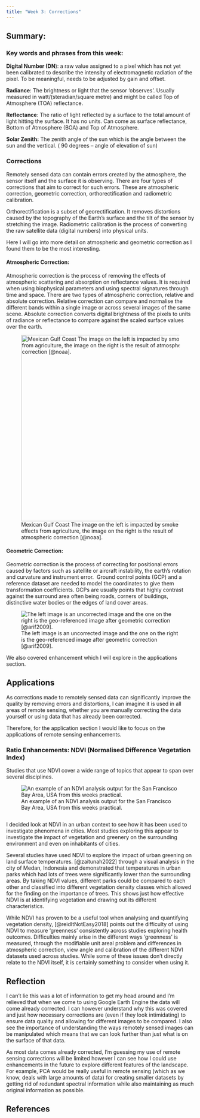 ```yaml
---
title: "Week 3: Corrections"
---
```


## **Summary:**

### **Key words and phrases from this week:**

**Digital Number (DN**): a raw value assigned to a pixel which has not yet been calibrated to describe the intensity of electromagnetic radiation of the pixel. To be meaningful, needs to be adjusted by gain and offset.

**Radiance**: The brightness or light that the sensor 'observes'. Usually measured in watt/(steradian/square metre) and might be called Top of Atmosphere (TOA) reflectance.

**Reflectance**: The ratio of light reflected by a surface to the total amount of light hitting the surface. It has no units. Can come as surface reflectance, Bottom of Atmosphere (BOA) and Top of Atmosphere.

**Solar Zenith:** The zenith angle of the sun which is the angle between the sun and the vertical. ( 90 degrees -- angle of elevation of sun)

### **Corrections**

Remotely sensed data can contain errors created by the atmosphere, the sensor itself and the surface it is observing. There are four types of corrections that aim to correct for such errors. These are atmospheric correction, geometric correction, orthorectification and radiometric calibration.

Orthorectification is a subset of georectification. It removes distortions caused by the topography of the Earth's surface and the tilt of the sensor by stretching the image. Radiometric calibration is the process of converting the raw satellite data (digital numbers) into physical units.

Here I will go into more detail on atmospheric and geometric correction as I found them to be the most interesting.

#### **Atmospheric Correction:**

Atmospheric correction is the process of removing the effects of atmospheric scattering and absorption on reflectance values. It is required when using biophysical parameters and using spectral signatures through time and space. There are two types of atmospheric correction, relative and absolute correction. Relative correction can compare and normalise the different bands within a single image or across several images of the same scene. Absolute correction converts digital brightness of the pixels to units of radiance or reflectance to compare against the scaled surface values over the earth.

![Mexican Gulf Coast The image on the left is impacted by smoke effects from agriculture, the image on the right is the result of atmospheric correction [@noaa].](images/Screenshot%202024-01-25%20164333.png){fig-align="center" width="497"}

#### **Geometric Correction:**

Geometric correction is the process of correcting for positional errors caused by factors such as satellite or aircraft instability, the earth's rotation and curvature and instrument error.  Ground control points (GCP) and a reference dataset are needed to model the coordinates to give them transformation coefficients. GCPs are usually points that highly contrast against the surround area often being roads, corners of buildings, distinctive water bodies or the edges of land cover areas.

![The left image is an uncorrected image and the one on the right is the geo-referenced image after geometric correction [@arif2009].](images/Screenshot%202024-01-25%20164530.png)

We also covered enhancement which I will explore in the applications section.

## **Applications**

As corrections made to remotely sensed data can significantly improve the quality by removing errors and distortions, I can imagine it is used in all areas of remote sensing, whether you are manually correcting the data yourself or using data that has already been corrected.

Therefore, for the application section I would like to focus on the applications of remote sensing enhancements.

### **Ratio Enhancements: NDVI (Normalised Difference Vegetation Index)**

Studies that use NDVI cover a wide range of topics that appear to span over several disciplines.

![An example of an NDVI analysis output for the San Francisco Bay Area, USA from this weeks practical.](NDVI.png){#fig-ndvia_practical fig-align="center"}

![]()

I decided look at NDVI in an urban context to see how it has been used to investigate phenomena in cities. Most studies exploring this appear to investigate the impact of vegetation and greenery on the surrounding environment and even on inhabitants of cities.

Several studies have used NDVI to explore the impact of urban greening on land surface temperatures. [@zaitunah2022] through a visual analysis in the city of Medan, Indonesia and demonstrated that temperatures in urban parks which had lots of trees were significantly lower than the surrounding areas. By taking NDVI values, different parks could be compared to each other and classified into different vegetation density classes which allowed for the finding on the importance of trees. This shows just how effective NDVI is at identifying vegetation and drawing out its different characteristics.

While NDVI has proven to be a useful tool when analysing and quantifying vegetation density, [@reidItNotEasy2018] points out the difficulty of using NDVI to measure 'greenness' consistently across studies exploring health outcomes. Difficulties mainly arise in the different ways 'greenness' is measured, through the modifiable unit areal problem and differences in atmospheric correction, view angle and calibration of the different NDVI datasets used across studies. While some of these issues don't directly relate to the NDVI itself, it is certainly something to consider when using it.

## **Reflection**

I can't lie this was a lot of information to get my head around and I'm relieved that when we come to using Google Earth Engine the data will come already corrected. I can however understand why this was covered and just how necessary corrections are (even if they look intimidating) to ensure data quality and allowing for different images to be compared. I also see the importance of understanding the ways remotely sensed images can be manipulated which means that we can look further than just what is on the surface of that data.

As most data comes already corrected, I'm guessing my use of remote sensing corrections will be limited however I can see how I could use enhancements in the future to explore different features of the landscape. For example, PCA would be really useful in remote sensing (which as we know, deals with large amounts of data) for creating smaller datasets by getting rid of redundant spectral information while also maintaining as much original information as possible.

## References
